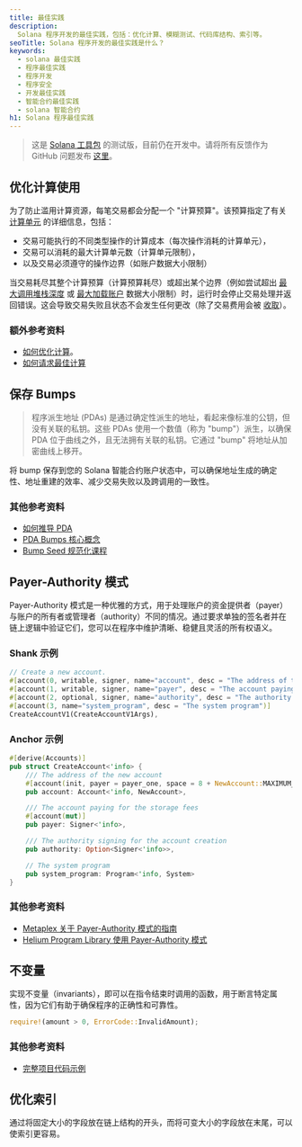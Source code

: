 ```yaml
---
title: 最佳实践
description:
  Solana 程序开发的最佳实践，包括：优化计算、模糊测试、代码库结构、索引等。
seoTitle: Solana 程序开发的最佳实践是什么？
keywords:
  - solana 最佳实践
  - 程序最佳实践
  - 程序开发
  - 程序安全
  - 开发最佳实践
  - 智能合约最佳实践
  - solana 智能合约
h1: Solana 程序最佳实践
---
```


> 这是 [Solana 工具包](/docs/toolkit/)
> 的测试版，目前仍在开发中。请将所有反馈作为 GitHub 问题发布
> [这里](https://github.com/solana-foundation/mucho/issues/new?title=%5Btoolkit%5D%20)。

## 优化计算使用

为了防止滥用计算资源，每笔交易都会分配一个 "计算预算"。该预算指定了有关
[计算单元](/docs/core/fees#compute-units) 的详细信息，包括：

- 交易可能执行的不同类型操作的计算成本（每次操作消耗的计算单元），
- 交易可以消耗的最大计算单元数（计算单元限制），
- 以及交易必须遵守的操作边界（如账户数据大小限制）

当交易耗尽其整个计算预算（计算预算耗尽）或超出某个边界（例如尝试超出
[最大调用堆栈深度](https://github.com/anza-xyz/agave/blob/b7bbe36918f23d98e2e73502e3c4cba78d395ba9/program-runtime/src/compute_budget.rs#L138)
或 [最大加载账户](/docs/core/fees#accounts-data-size-limit)
数据大小限制）时，运行时会停止交易处理并返回错误。这会导致交易失败且状态不会发生任何更改（除了交易费用会被
[收取](/docs/core/fees#fee-collection)）。

### 额外参考资料

- [如何优化计算](/developers/guides/advanced/how-to-optimize-compute)。
- [如何请求最佳计算](/developers/guides/advanced/how-to-request-optimal-compute)

## 保存 Bumps

> 程序派生地址 (PDAs) 是通过确定性派生的地址，看起来像标准的公钥，但没有关联的私钥。这些 PDAs 使用一个数值（称为 "bump"）派生，以确保 PDA 位于曲线之外，且无法拥有关联的私钥。它通过 "bump" 将地址从加密曲线上移开。

将 bump 保存到您的 Solana 智能合约账户状态中，可以确保地址生成的确定性、地址重建的效率、减少交易失败以及跨调用的一致性。

### 其他参考资料

- [如何推导 PDA](/docs/core/pda#how-to-derive-a-pda)
- [PDA Bumps 核心概念](/docs/core/pda#canonical-bump)
- [Bump Seed 规范化课程](/developers/courses/program-security/bump-seed-canonicalization)

## Payer-Authority 模式

Payer-Authority 模式是一种优雅的方式，用于处理账户的资金提供者（payer）与账户的所有者或管理者（authority）不同的情况。通过要求单独的签名者并在链上逻辑中验证它们，您可以在程序中维护清晰、稳健且灵活的所有权语义。

### Shank 示例

```rust
// Create a new account.
#[account(0, writable, signer, name="account", desc = "The address of the new account")]
#[account(1, writable, signer, name="payer", desc = "The account paying for the storage fees")]
#[account(2, optional, signer, name="authority", desc = "The authority signing for the account creation")]
#[account(3, name="system_program", desc = "The system program")]
CreateAccountV1(CreateAccountV1Args),
```

### Anchor 示例

```rust
#[derive(Accounts)]
pub struct CreateAccount<'info> {
    /// The address of the new account
    #[account(init, payer = payer_one, space = 8 + NewAccount::MAXIMUM_SIZE)]
    pub account: Account<'info, NewAccount>,

    /// The account paying for the storage fees
    #[account(mut)]
    pub payer: Signer<'info>,

    /// The authority signing for the account creation
    pub authority: Option<Signer<'info>>,

    // The system program
    pub system_program: Program<'info, System>
}
```

### 其他参考资料

- [Metaplex 关于 Payer-Authority 模式的指南](https://developers.metaplex.com/guides/general/payer-authority-pattern)
- [Helium Program Library 使用 Payer-Authority 模式](https://github.com/helium/helium-program-library/blob/master/programs/data-credits/src/instructions/change_delegated_sub_dao_v0.rs#L18)

## 不变量

实现不变量（invariants），即可以在指令结束时调用的函数，用于断言特定属性，因为它们有助于确保程序的正确性和可靠性。

```rust
require!(amount > 0, ErrorCode::InvalidAmount);
```

### 其他参考资料

- [完整项目代码示例](https://github.com/solana-developers/developer-bootcamp-2024/blob/main/project-9-token-lottery/programs/token-lottery/src/lib.rs#L291)

## 优化索引

通过将固定大小的字段放在链上结构的开头，而将可变大小的字段放在末尾，可以使索引更容易。
